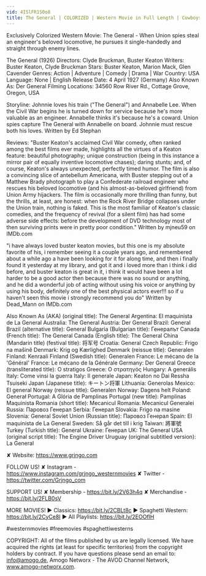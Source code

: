 ```yaml
---
vid: 4ISlFR1S0o8
title: The General | COLORIZED | Western Movie in Full Length | Cowboys
---
```


Exclusively Colorized Western Movie: The General - When Union spies steal an engineer's beloved locomotive, he pursues it single-handedly and straight through enemy lines. 

The General (1926)
Directors: Clyde Bruckman, Buster Keaton
Writers: Buster Keaton, Clyde Bruckman
Stars: Buster Keaton, Marion Mack, Glen Cavender 
Genres: Action | Adventure | Comedy | Drama | War 
Country: USA
Language: None | English
Release Date: 4 April 1927 (Germany) 
Also Known As: Der General 
Filming Locations: 34560 Row River Rd., Cottage Grove, Oregon, USA 

Storyline:
Johnnie loves his train ("The General") and Annabelle Lee. When the Civil War begins he is turned down for service because he's more valuable as an engineer. Annabelle thinks it's because he's a coward. Union spies capture The General with Annabelle on board. Johnnie must rescue both his loves. Written by Ed Stephan 

Reviews:
"Buster Keaton's acclaimed Civil War comedy, often ranked among the best films ever made, highlights all the virtues of a Keaton feature: beautiful photography; unique construction (being in this instance a mirror pair of equally inventive locomotive chases); daring stunts; and, of course, Keaton's always unexpected, perfectly timed humor. The film is also a convincing slice of antebellum Americana, with Buster stepping out of a Matthew Brady photograph to play a Confederate railroad engineer who rescues his beloved locomotive (and his almost-as-beloved girlfriend) from Union Army hijackers. The film is occasionally more thrilling than funny, but the thrills, at least, are honest: when the Rock River Bridge collapses under the Union train, nothing is faked. This is the most familiar of Keaton's classic comedies, and the frequency of revival (for a silent film) has had some adverse side effects: before the development of DVD technology most of then surviving prints were in pretty poor condition." Written by mjneu59 on IMDb.com

"i have always loved buster keaton movies, but this one is my absolute favorite of his, i remember seeing it a couple years ago, and remembered about a while ago a have been looking for it for along time, and then i finally found it yesterday at my library, and got it and i loved more than i think i did before, and buster keaton is great in it, i think it would have been a lot harder to be a good actor then because there was no sound or anything, and he did a wonderful job of acting without using his voice or anything by using his body, definitely one of the best physical actors ever!!! so if u haven't seen this movie i strongly recommend you do" Written by Dead_Mann on IMDb.com

Also Known As (AKA)
(original title): The General
Argentina: El maquinista de La General
Australia: The General
Austria: Der General
Brazil: General
Brazil (alternative title): General
Bulgaria (Bulgarian title): Генералът
Canada (French title): The General
Canada (English title): The General
China (Mandarin title) (festival title): 将军号
Croatia: General
Czech Republic: Frigo na mašině
Denmark: Krig og Kærlighed
Denmark (reissue title): Generalen
Finland: Kenraali
Finland (Swedish title): Generalen
France: Le mécano de la 'Général'
France: Le mécano de la Générale
Germany: Der General
Greece (transliterated title): O stratigos
Greece: Ο στρατηγός
Hungary: A generális
Italy: Come vinsi la guerra
Italy: Il generale
Japan: Keaton no Dai Ressha Tsuiseki
Japan (Japanese title): キートン将軍
Lithuania: Generolas
Mexico: El general
Norway (reissue title): Generalen
Norway: Dagens helt
Poland: Generał
Portugal: A Glória de Pamplinas
Portugal (new title): Pamplinas Maquinista
Romania (short title): Mecanicul
Romania: Mecanicul Generalei
Russia: Паровоз Генерал
Serbia: Генерал
Slovakia: Frigo na masine
Slovenia: General
Soviet Union (Russian title): Паровоз Генерал
Spain: El maquinista de La General
Sweden: Så går det till i krig
Taiwan: 將軍號
Turkey (Turkish title): General
Ukraine: Генерал
UK: The General
USA (original script title): The Engine Driver
Uruguay (original subtitled version): La General

✘ Website: https://www.grjngo.com

FOLLOW US!
✘ Instagram - https://www.instagram.com/grjngo_westernmovies
✘ Twitter - https://twitter.com/Grjngo_com

SUPPORT US!
✘ Membership - https://bit.ly/2V63h4q
✘ Merchandise - https://bit.ly/2FLB0sV

MORE MOVIES! 
► Classics: https://bit.ly/2CBLt8c 
► Spaghetti Western: https://bit.ly/2CyCe8I 
► All Playlists: https://bit.ly/2EOOfIH 

#westernmovies #freemovies #spaghettiwesterns

COPYRIGHT: All of the films published by us are legally licensed. We have acquired the rights (at least for specific territories) from the copyright holders by contract. If you have questions please send an email to: info@amogo.de, Amogo Networx - The AVOD Channel Network, www.amogo-networx.com.